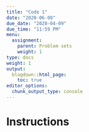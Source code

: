 ```yaml
---
title: "Code 1"
date: "2020-06-08"
due_date: "2020-04-09"
due_time: "11:59 PM"
menu:
  assignment:
    parent: Problem sets
    weight: 1
type: docs
weight: 1
output:
  blogdown::html_page:
    toc: true
editor_options: 
  chunk_output_type: console
---
```


# Instructions
